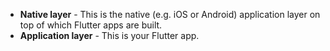 - **Native layer** - This is the native (e.g. iOS or Android) application layer on top of which Flutter apps are built.
- **Application layer** - This is your Flutter app.
